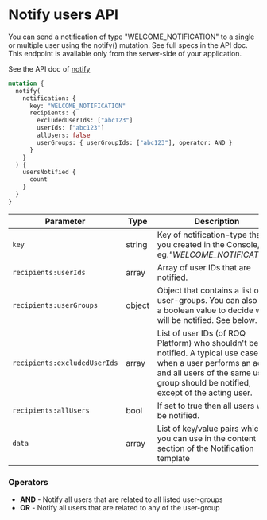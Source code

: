 
# Notify users API

You can send a notification of type "WELCOME_NOTIFICATION" to a single or multiple user using the notify() mutation. See
full specs in the API doc. This endpoint is available only from the server-side of your application.

See the API doc of [notify](https://snapshotp.roq-platform.com/docs/#mutation-notify)

```graphql
mutation {
  notify(
    notification: {
      key: "WELCOME_NOTIFICATION"
      recipients: {
        excludedUserIds: ["abc123"]
        userIds: ["abc123"]
        allUsers: false
        userGroups: { userGroupIds: ["abc123"], operator: AND }
      }
    }
  ) {
    usersNotified {
      count
    }
  }
}
```

| Parameter                    | Type   | Description                                                                                                                                                                                            |
|------------------------------|--------|--------------------------------------------------------------------------------------------------------------------------------------------------------------------------------------------------------|
| `key`                        | string | Key of notification-type that you created in the Console, eg._"WELCOME_NOTIFICATION"_                                                                                                                  |
| `recipients:userIds`         | array  | Array of user IDs that are notified.                                                                                                                                                                   |
| `recipients:userGroups`      | object | Object that contains a list of user-groups. You can also set a boolean value to decide who will be notified. See below.                                                                                |
| `recipients:excludedUserIds` | array  | List of user IDs (of ROQ Platform) who shouldn't be notified. A typical use case is when a user performs an action and all users of the same user-group should be notified, except of the acting user. |
| `recipients:allUsers`        | bool   | If set to true then all users will be notified.                                                                                                                                                        |
| `data`                       | array  | List of key/value pairs which you can use in the content section of the Notification template                                                                                                          |

### Operators

* **AND** - Notify all users that are related to all listed user-groups
* **OR** - Notify all users that are related to any of the user-group
